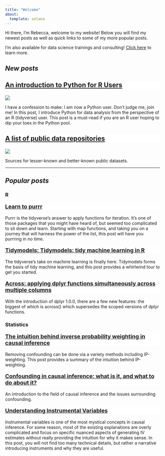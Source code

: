 ```yaml
---
title: "Welcome"
about:
  template: solana
---
```


Hi there, I'm Rebecca, welcome to my website! Below you will find my newest posts as well as quick links to some of my more popular posts. 

I'm also available for data science trainings and consulting! [Click here](https://www.rebeccabarter.com/consulting) to learn more.

## *New posts*


::: card
::: {.card-header style="background-color: white; font-size: 18;"}
### [An introduction to Python for R Users](https://www.rebeccabarter.com/blog/2023-09-11-from_r_to_python/)
:::


::: {#card-img}
[![](blog/img/python/rubaitul-azad-ZIPFteu-R8k-unsplash.jpg){fig-alt="The python logo on a floating disc"}](https://www.rebeccabarter.com/blog/2023-09-11-from_r_to_python/)
:::

::: card-body
I have a confession to make: I am now a Python user. Don't judge me, join me! In this post, I introduce Python for data analysis from the perspective of an R (tidyverse) user. This post is a must-read if you are an R user hoping to dip your toes in the Python pool.
:::

:::


::: card
::: {.card-header style="background-color: white; font-size: 18;"}
### [A list of public data repositories](https://www.rebeccabarter.com/blog/2023-03-28-data_sources.html)
:::


::: {#card-img}
[![](blog/img/data/ivo-rainha-0rzUepBXHN0-unsplash.jpg){fig-alt="A big beautiful library"}](https://www.rebeccabarter.com/blog/2023-03-28-data_sources.html)
:::

::: card-body
Sources for lesser-known and better-known public datasets.
:::

:::






------------------------------------------------------------------------

## *Popular posts*

::: grid
::: g-col-6
::: sec-head
### R
:::



::: card
::: {.card-header style="background-color: white; font-size: 18;"}
[**Learn to purrr**](https://www.rebeccabarter.com/blog/2019-08-19_purrr/)
:::

::: card-body
Purrr is the tidyverse's answer to apply functions for iteration. It's one of those packages that you might have heard of, but seemed too complicated to sit down and learn. Starting with map functions, and taking you on a journey that will harness the power of the list, this post will have you purrring in no time.
:::
:::

<p></p>


::: card
::: {.card-header style="background-color: white; font-size: 18;"}
[**Tidymodels: Tidymodels: tidy machine learning in R**](https://www.rebeccabarter.com/blog/2020-03-25_machine_learning/)
:::

::: card-body

The tidyverse's take on machine learning is finally here. Tidymodels forms the basis of tidy machine learning, and this post provides a whirlwind tour to get you started.
:::
:::

<p></p>


::: card
::: {.card-header style="background-color: white; font-size: 18;"}
[**Across: applying dplyr functions simultaneously across multiple columns**](https://www.rebeccabarter.com/blog/2020-07-09-across/)
:::

::: card-body

With the introduction of dplyr 1.0.0, there are a few new features: the biggest of which is across() which supersedes the scoped versions of dplyr functions.
:::
:::


:::

::: g-col-6
::: sec-head
### Statistics
:::




::: card
::: {.card-header style="background-color: white; font-size: 18;"}
[**The intuition behind inverse probability weighting in causal inference**](https://www.rebeccabarter.com/blog/2017-07-05-ip-weighting/)
:::

::: card-body

Removing confounding can be done via a variety methods including IP-weighting. This post provides a summary of the intuition behind IP-weighting.
:::

:::

<p></p>

::: card
::: {.card-header style="background-color: white; font-size: 18;"}
[**Confounding in causal inference: what is it, and what to do about it?**](https://www.rebeccabarter.com/blog/2017-07-05-confounding/)
:::

::: card-body

An introduction to the field of causal inference and the issues surrounding confounding.
:::

:::

<p></p>

::: card
::: {.card-header style="background-color: white; font-size: 18;"}
[**Understanding Instrumental Variables**](https://www.rebeccabarter.com/blog/2018-05-23-instrumental_variables/)
:::

::: card-body

Instrumental variables is one of the most mystical concepts in causal inference. For some reason, most of the existing explanations are overly complicated and focus on specific nuanced aspects of generating IV estimates without really providing the intuition for why it makes sense. In this post, you will not find too many technical details, but rather a narrative introducing instruments and why they are useful.
:::

:::


:::

:::
